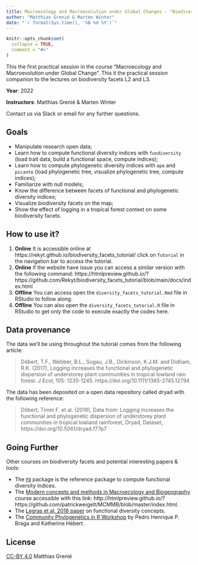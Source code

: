 ```yaml
---
title: Macroecology and Macroevolution under Global Changes - "Biodiversity facets in macro-space"
author: "Matthias Grenié & Marten Winter"
date: "`r format(Sys.time(), '%B %d %Y')`"
---
```


<!-- README.md is generated from README.Rmd. Please edit that file -->

```r
knitr::opts_chunk$set(
  collapse = TRUE,
  comment = "#>"
)
```

This the first practical session in the course "Macroecology and Macroevolution under Global Change". This it the practical session companion to the lectures on biodiversity facets L2 and L3.

**Year**: 2022

**Instructors**: Matthias Grenié & Marten Winter

Contact us via Slack or email for any further questions.


## Goals

* Manipulate research open data;
* Learn how to compute functional diversity indices with `fundiversity` (load trait data, build a functional space, compute indices);
* Learn how to compute phylogenetic diversity indices with `ape` and `picante` (load phylogenetic tree, visualize phylogenetic tree, compute indices);
* Familiarize with null models;
* Know the difference between facets of functional and phylogenetic diversity indices;
* Visualize biodiversity facets on the map;
* Show the effect of logging in a tropical forest context on some biodiversity facets.

## How to use it?

1. **Online** It is accessible online at https://rekyt.github.io/biodiversity_facets_tutorial/ click on `Tutorial` in the navigation bar to access the tutorial.
1. **Online** if the website have issue you can access a similar version with the following command: https://htmlpreview.github.io/?https://github.com/Rekyt/biodiversity_facets_tutorial/blob/main/docs/index.html
1. **Offline** You can access open the `diversity_facets_tutorial.Rmd` file in RStudio to follow along.
1. **Offline** You can also open the `diversity_facets_tutorial.R` file in RStudio to get only the code to execute exactly the codes here.

## Data provenance

The data we'll be using throughout the tutorial comes from the following article: 

> Döbert, T.F., Webber, B.L., Sugau, J.B., Dickinson, K.J.M. and Didham, R.K. (2017), Logging increases the functional and phylogenetic dispersion of understorey plant communities in tropical lowland rain forest. J Ecol, 105: 1235-1245. https://doi.org/10.1111/1365-2745.12794

The data has been deposited on a open data repository called dryad with the following reference:

> Döbert, Timm F. et al. (2018), Data from: Logging increases the functional and phylogenetic dispersion of understorey plant communities in tropical lowland rainforest, Dryad, Dataset, https://doi.org/10.5061/dryad.f77p7

## Going Further

Other courses on biodiversity facets and potential interesting papers & tools:

* The [`FD`](https://cran.r-project.org/package=FD) package is the reference package to compute functional diversity indices.
* The [Modern concepts and methods in Macroecology and Biogeography](https://github.com/patrickweigelt/MCMMB/) course accessible with this link: http://htmlpreview.github.io/?https://github.com/patrickweigelt/MCMMB/blob/master/index.html.
* The [Legras et al. 2018 paper](https://doi.org/10.1016/j.actao.2018.02.007) on functional diversity concepts.
* The [Community Phylogenetics in R Workshop](https://pedrohbraga.github.io/CommunityPhylogenetics-Workshop/CommunityPhylogenetics-Workshop.html) by Pedro Henrique P. Braga and Katherine Hébert.


## License

[CC-BY 4.0](https://creativecommons.org/licenses/by/4.0/) Matthias Grenié
